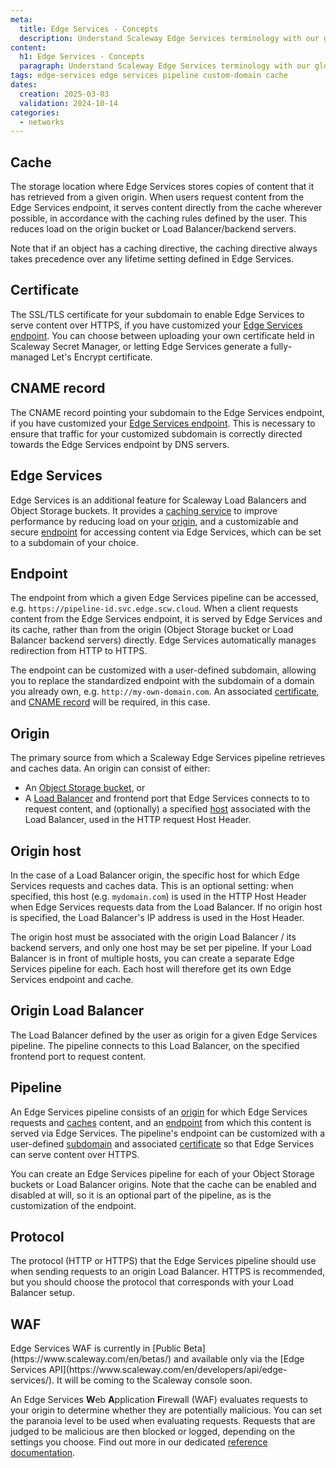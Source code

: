```yaml
---
meta:
  title: Edge Services - Concepts
  description: Understand Scaleway Edge Services terminology with our glossary of the core concepts underpinning this product. Learn about key features, architecture, and best practices.
content:
  h1: Edge Services - Concepts
  paragraph: Understand Scaleway Edge Services terminology with our glossary of the core concepts underpinning this product. Learn about key features, architecture, and best practices.
tags: edge-services edge services pipeline custom-domain cache
dates:
  creation: 2025-03-03
  validation: 2024-10-14
categories:
  - networks
---
```


## Cache

The storage location where Edge Services stores copies of content that it has retrieved from a given origin. When users request content from the Edge Services endpoint, it serves content directly from the cache wherever possible, in accordance with the caching rules defined by the user. This reduces load on the origin bucket or Load Balancer/backend servers.

Note that if an object has a caching directive, the caching directive always takes precedence over any lifetime setting defined in Edge Services.

## Certificate

The SSL/TLS certificate for your subdomain to enable Edge Services to serve content over HTTPS, if you have customized your [Edge Services endpoint](#endpoint). You can choose between uploading your own certificate held in Scaleway Secret Manager, or letting Edge Services generate a fully-managed Let's Encrypt certificate.

## CNAME record

The CNAME record pointing your subdomain to the Edge Services endpoint, if you have customized your [Edge Services endpoint](#endpoint). This is necessary to ensure that traffic for your customized subdomain is correctly directed towards the Edge Services endpoint by DNS servers.

## Edge Services

Edge Services is an additional feature for Scaleway Load Balancers and Object Storage buckets. It provides a [caching service](/edge-services/how-to/configure-cache/) to improve performance by reducing load on your [origin](#origin), and a customizable and secure [endpoint](#endpoint) for accessing content via Edge Services, which can be set to a subdomain of your choice.

## Endpoint

The endpoint from which a given Edge Services pipeline can be accessed, e.g. `https://pipeline-id.svc.edge.scw.cloud`. When a client requests content from the Edge Services endpoint, it is served by Edge Services and its cache, rather than from the origin (Object Storage bucket or Load Balancer backend servers) directly. Edge Services automatically manages redirection from HTTP to HTTPS.

The endpoint can be customized with a user-defined subdomain, allowing you to replace the standardized endpoint with the subdomain of a domain you already own, e.g. `http://my-own-domain.com`. An associated [certificate](#certificate), and [CNAME record](#cname-record) will be required, in this case.

## Origin

The primary source from which a Scaleway Edge Services pipeline retrieves and caches data. An origin can consist of either:

- An [Object Storage bucket](/object-storage/how-to/create-a-bucket/), or
- A [Load Balancer](#origin-load-balancer) and frontend port that Edge Services connects to to request content, and (optionally) a specified [host](#origin-host) associated with the Load Balancer, used in the HTTP request Host Header.

## Origin host

In the case of a Load Balancer origin, the specific host for which Edge Services requests and caches data. This is an optional setting: when specified, this host (e.g. `mydomain.com`) is used in the HTTP Host Header when Edge Services requests data from the Load Balancer. If no origin host is specified, the Load Balancer's IP address is used in the Host Header. 

The origin host must be associated with the origin Load Balancer / its backend servers, and only one host may be set per pipeline. If your Load Balancer is in front of multiple hosts, you can create a separate Edge Services pipeline for each. Each host will therefore get its own Edge Services endpoint and cache.

## Origin Load Balancer

The Load Balancer defined by the user as origin for a given Edge Services pipeline. The pipeline connects to this Load Balancer, on the specified frontend port to request content.

## Pipeline

<Lightbox src="scaleway-edge-services-pipeline.webp" alt="A diagram shows the elements and workflow of an Edge Services pipeline. The user connects to the customizable Edge Services endpoint (with its SSL/TLS certificate), which fetches content from the Edge Services cache, which itself fetches content to cache from an origin which is either an Object Storage bucket or Load Balancer" />

An Edge Services pipeline consists of an [origin](#origin) for which Edge Services requests and [caches](#cache) content, and an [endpoint](#endpoint) from which this content is served via Edge Services. The pipeline's endpoint can be customized with a user-defined [subdomain](/domains-and-dns/concepts/#subdomain) and associated [certificate](#certificate) so that Edge Services can serve content over HTTPS. 

You can create an Edge Services pipeline for each of your Object Storage buckets or Load Balancer origins. Note that the cache can be enabled and disabled at will, so it is an optional part of the pipeline, as is the customization of the endpoint.

## Protocol

The protocol (HTTP or HTTPS) that the Edge Services pipeline should use when sending requests to an origin Load Balancer. HTTPS is recommended, but you should choose the protocol that corresponds with your Load Balancer setup.

## WAF

<Message type="note">
Edge Services WAF is currently in [Public Beta](https://www.scaleway.com/en/betas/) and available only via the [Edge Services API](https://www.scaleway.com/en/developers/api/edge-services/). It will be coming to the Scaleway console soon.
</Message>

An Edge Services **W**eb **A**pplication **F**irewall (WAF) evaluates requests to your origin to determine whether they are potentially malicious. You can set the paranoia level to be used when evaluating requests. Requests that are judged to be malicious are then blocked or logged, depending on the settings you choose. Find out more in our dedicated [reference documentation](/edge-services/reference-content/understanding-waf/).